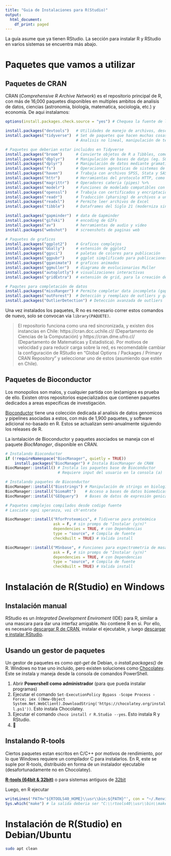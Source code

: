 ---
title: "Guia de Instalaciones para R(Studio)"
output:
  html_document:
    df_print: paged
---

La guía asume que ya tienen RStudio. La sección para instalar R y RStudio en varios sistemas se encuentra más abajo.

# Paquetes que vamos a utilizar

## Paquetes de CRAN

CRAN (_Comprehensive R Archive Network_) es el repositorio principal de R, con más de 16,000 paquetes disponibles en multiples ambitos de analisis de datos, ciencias (astronomia, biología, matematica, sociología, etc.) y economía<!-- está así a proposito -->. De aqui instalamos:

```{r Paquetes a utilizar, echo=TRUE, eval=FALSE}
options(install.packages.check.source = "yes") # Chequea la fuente de los paquetes

install.packages("devtools")   # Utilidades de manejo de archivos, descargas, etc.
install.packages("tidyverse")  # Set de paquetes que hacen muchas cosas
                               # Analisis no lineal, manipulación de texto, etc...

# Paquetes que deberian estar incluidos en Tidyverse
install.packages("broom")      # Convierte objetos de R a Tibbles, como "readr"
install.packages("dbplyr")     # Manipulación de bases de datps (eg. SQL)
install.packages("dplyr")      # Manipulación de datos mediante gramatica propia
install.packages("fs")         # Operaciones agnosticas de sistemas de archivos
install.packages("haven")      # Trabaja con archivos SPSS, Stata y SAS
install.packages("httr")       # Herramientas del protocolo HTTP, como GET, etc...
install.packages("magrittr")   # Operadores cañeria (pipes) %>%
install.packages("modelr")     # Funciones de modelado compatibles con pipes
install.packages("openssl")    # Trabaja con certificados y encriptación SSL
install.packages("readr")      # Traducción (pharsing) de archivos a una tibble 
install.packages("readxl")     # Permite leer archivos de Excel
install.packages("tibble")     # Dataframes del Siglo 21 (moderniza sintaxis)

install.packages("gapminder")  # data de Gapminder
install.packages("gifski")     # encoding de GIFs
install.packages("av")         # herramientas de audio y video
install.packages("webshot")    # screenshots de paginas web

# Paquetes de graficos
install.packages("ggplot2")    # Graficos complejos
install.packages("GGally")     # extensión de ggplot2
install.packages("ggsci")      # paletas de colores para publicación
install.packages("ggpubr")     # ggplot simplificado para publicaciones
install.packages("gganimate")  # graficos animados
install.packages("ggmuller")   # diagrama de evolucionarios Muller
install.packages("autoplotly") # visualizaciones interactivas
install.packages("gridExtra")  # extensión de grid, para la creación de figuras

# Paqutes para completación de datos
install.packages("missRanger") # Permite completar data incompleta (gaps)
install.packages("outForest")  # Detección y reemplazo de outliers y gaps
install.packages("OutlierDetection") # Detección avanzada de outliers
```

Una vez instalados los paquetes, R no es necesario correr estos comandos de nuevo, solo se convocan via `library(PAQUETE)`. 

> El repositorio funciona como una red sincronizada, y existen dos instancias en Chile: https://cran.dcc.uchile.cl/ (Departamento de Ciencias de la Computación) y https://cran.dme.ufro.cl/ (Departamento de Matematicas y Estadistica). 
> Por motivos de velocidad y para reducir carga sobre la red, es recomendable cambiar la configuración de RStudio en "Global Options / Packages / Primary CRAN Repository" y seleccionar uno de estos (asumiendo que estén en Chile). 

## Paquetes de Bioconductor

Los monopolios son malos, y cualquier partida con (ex)amigos es prueba de ello.
Existen otros repositorios especializados que contienen paquetes dedicados a areas especificas de investigación. 

[Bioconductor](https://bioconductor.org) tiene una colección dedicada al analisis de datos genomicos y pipelines asociadas a estos, con más de 1,900 paquetes, y software adicional no-basado en R. 
Estos se actualizan semi-anualmente siguiendo los releases de R.

La isntalación de Bioconductor y paquetes asociados se maneja con el paquete _BiocManager_, disponible en CRAN.

```{r Instalando Bioconductor, echo=TRUE, eval=FALSE}
# Instalando Bioconductor
if (!requireNamespace("BiocManager", quietly = TRUE))
    install.packages("BiocManager") # Instala BiocManager de CRAN
BiocManager::install() # Instala los paquetes base de Bioconductor
                       # Requiere input del usuario en la consola (a)
```

```{r Instalando paquetes de Bioconductor, echo=TRUE, eval=FALSE}
# Instalando paquetes de Bioconductor
BiocManager::install("Biostrings") # Manipulación de strings en biología
BiocManager::install("biomaRt")    # Acceso a bases de datos biomedicas
BiocManager::install("GEOquery")   # Bases de datos de expresión genica

# Paquetes complejos compilados desde codigo fuente
# Lasciate ogni speranza, voi ch'entrate

BiocManager::install("RforProteomics", # Tidiverse para proteómica
                     ask = F, # sin promps de "Instalar (y/n)" 
                     dependencies = TRUE, # con Dependencias
                     type = "source", # Compila de fuente
                     checkBuilt = TRUE) # Valida install

BiocManager::install("MSnbase", # Funciones para espectrometria de masas
                     ask = F, # sin promps de "Instalar (y/n)"
                     dependencies = TRUE, # con Dependencias
                     type = "source", # Compila de fuente
                     checkBuilt = TRUE) # Valida install
```

# Instalación de R(Studio) en Windows

## Instalación manual

RStudio es un _Integrated Development Enviroment_ (IDE) para R, similar a una mascara para dar una interfaz amigable.
No contiene R en si.
Por ello, es necesario [descargar R de CRAN](https://cran.r-project.org/), instalar el ejecutable, y luego [descargar e instalar RStudio](https://rstudio.com/products/rstudio/download/#download).

## Usando un gestor de paquetes

Un gestor de paquetes es como _apt-get_ de Debian, o _install.packages()_ de R. 
Windows no trae uno incluido, pero existen soluciones como [Chocolatey](https://chocolatey.org). 
Este se instala y maneja desde la consola de comandos PowerShell.

1. Abrir **Powershell como administrador** (para que pueda instalar programas)
2. Ejecutar el comando `Set-ExecutionPolicy Bypass -Scope Process -Force; iex ((New-Object System.Net.WebClient).DownloadString('https://chocolatey.org/install.ps1'))`. Esto instala Chocolatey.
3. Ejecutar el comando `choco install r R.Studio --yes`. Esto instala R y RStudio.
4. 🎉

## Instalando R-tools

Ciertos paquetes estan escritos en C/C++ por motivos de rendimiento, por lo que Windows requiere un compilador C para instalarlos.
En R, este se suple por R-tools, distribuido en forma de un instalador ejecutable (desafortunadamente no en Chocolatey). 

**[R-tools (64bit & 32bit)](https://cran.r-project.org/bin/windows/Rtools/rtools40-x86_64.exe)** 
o para sistemas antiguos de 
[32bit](https://cran.r-project.org/bin/windows/Rtools/rtools40-i686.exe)

Luego, en R ejecutar

```{r Instalando R-tools, echo=TRUE, eval=FALSE}
writeLines('PATH="${RTOOLS40_HOME}\\usr\\bin;${PATH}"', con = "~/.Renviron")
Sys.which("make") # la salida deberia ser "C:\\rtools40\\usr\\bin\\make.exe"
```


# Instalación de R(Studio) en Debian/Ubuntu
<!-- Esto existe porque el Install de Kevin tenia problemas de versión de R (3.4) -->



```{bash Purgando y reparando, echo=TRUE, eval=FALSE}
sudo apt clean 
```

<!--
# Instalación de R(Studio) como contenedor en Docker

Supongo que esto es como correr un Flatpak, pero con OS incorporado :/
-->
